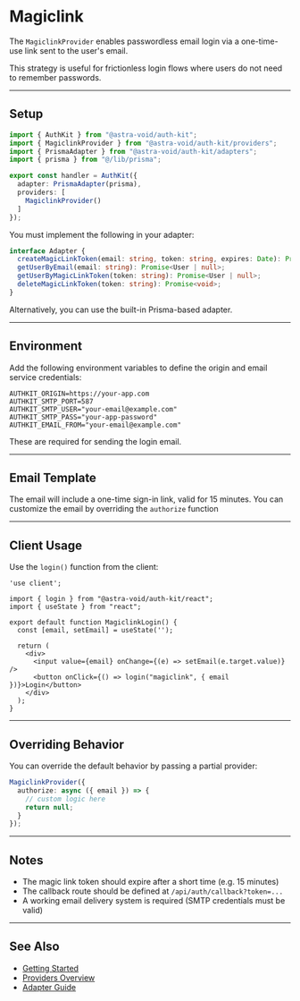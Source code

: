 # Magiclink

The `MagiclinkProvider` enables passwordless email login via a one-time-use link sent to the user's email.

This strategy is useful for frictionless login flows where users do not need to remember passwords.

---

## Setup

```ts
import { AuthKit } from "@astra-void/auth-kit";
import { MagiclinkProvider } from "@astra-void/auth-kit/providers";
import { PrismaAdapter } from "@astra-void/auth-kit/adapters";
import { prisma } from "@/lib/prisma";

export const handler = AuthKit({
  adapter: PrismaAdapter(prisma),
  providers: [
    MagiclinkProvider()
  ]
});
```

You must implement the following in your adapter:

```ts
interface Adapter {
  createMagicLinkToken(email: string, token: string, expires: Date): Promise<void>;
  getUserByEmail(email: string): Promise<User | null>;
  getUserByMagicLinkToken(token: string): Promise<User | null>;
  deleteMagicLinkToken(token: string): Promise<void>;
}
```

Alternatively, you can use the built-in Prisma-based adapter.

---

## Environment

Add the following environment variables to define the origin and email service credentials:

```env
AUTHKIT_ORIGIN=https://your-app.com
AUTHKIT_SMTP_PORT=587
AUTHKIT_SMTP_USER="your-email@example.com"
AUTHKIT_SMTP_PASS="your-app-password"
AUTHKIT_EMAIL_FROM="your-email@example.com"
```

These are required for sending the login email.

---

## Email Template

The email will include a one-time sign-in link, valid for 15 minutes.
You can customize the email by overriding the `authorize` function

---

## Client Usage

Use the `login()` function from the client:

```tsx
'use client';

import { login } from "@astra-void/auth-kit/react";
import { useState } from "react";

export default function MagiclinkLogin() {
  const [email, setEmail] = useState('');

  return (
    <div>
      <input value={email} onChange={(e) => setEmail(e.target.value)} />
      <button onClick={() => login("magiclink", { email })}>Login</button>
    </div>
  );
}
```

---

## Overriding Behavior

You can override the default behavior by passing a partial provider:

```ts
MagiclinkProvider({
  authorize: async ({ email }) => {
    // custom logic here
    return null;
  }
});
```

---

## Notes

- The magic link token should expire after a short time (e.g. 15 minutes)
- The callback route should be defined at `/api/auth/callback?token=...`
- A working email delivery system is required (SMTP credentials must be valid)

---

## See Also

- [Getting Started](/documentation/getting-started)
- [Providers Overview](/documentation/providers/overview)
- [Adapter Guide](/documentation/adapters/overview)
